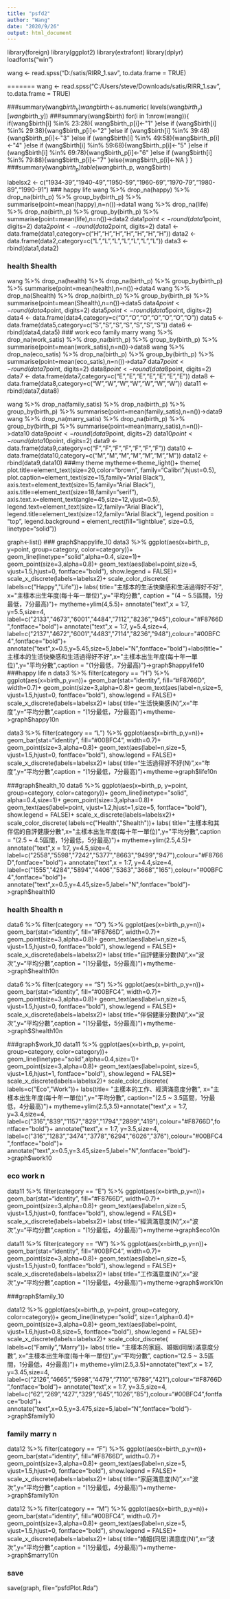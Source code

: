 ```yaml
---
title: "psfd2"
author: "Wang"
date: "2020/9/26"
output: html_document
---
```


library(foreign)
library(ggplot2)
library(extrafont)
library(dplyr)
loadfonts("win")

wang <- read.spss("D:/satis/RIRR_1.sav", to.data.frame = TRUE)

=======
wang <- read.spss("C:/Users/steve/Downloads/satis/RIRR_1.sav", to.data.frame = TRUE)

###summary(wang$birth_y)
wang$birth<-as.numeric(
  levels(wang$birth_y)[wang$birth_y])
###summary(wang$birth)
for(i in 1:nrow(wang)){
  if(wang$birth[i] %in% 23:28){
    wang$birth_p[i]<-"1"
  }else if (wang$birth[i] %in% 29:38){wang$birth_p[i]<-"2"
  }else if (wang$birth[i] %in% 39:48){wang$birth_p[i]<-"3"
  }else if (wang$birth[i] %in% 49:58){wang$birth_p[i]<-"4"
  }else if (wang$birth[i] %in% 59:68){wang$birth_p[i]<-"5"
  }else if (wang$birth[i] %in% 69:78){wang$birth_p[i]<-"6"
  }else if (wang$birth[i] %in% 79:88){wang$birth_p[i]<-"7"
  }else{wang$birth_p[i]<-NA
  }
}
###summary(wang$birth_p)    table(wang$birth_p, wang$birth)

labelsx2 <- c("1934-39","1940-49","1950-59","1960-69","1970-79","1980-89","1990-91")
### happy life
wang %>%
  drop_na(happy) %>% 
  drop_na(birth_p) %>%
  group_by(birth_p) %>%
  summarise(point=mean(happy),n=n())->data1
wang %>%
  drop_na(life) %>% 
  drop_na(birth_p) %>%
  group_by(birth_p) %>%
  summarise(point=mean(life),n=n())->data2
data1$point <- round(data1$point, digits=2)
data2$point <- round(data2$point, digits=2)
data1 <- data.frame(data1,category=c("H","H","H","H","H","H","H"))
data2 <- data.frame(data2,category=c("L","L","L","L","L","L","L"))
data3 <- rbind(data1,data2)

### health Shealth
wang %>%
  drop_na(health) %>% 
  drop_na(birth_p) %>%
  group_by(birth_p) %>%
  summarise(point=mean(health),n=n())->data4
wang %>%
  drop_na(Shealth) %>% 
  drop_na(birth_p) %>%
  group_by(birth_p) %>%
  summarise(point=mean(Shealth),n=n())->data5
data4$point <- round(data4$point, digits=2)
data5$point <- round(data5$point, digits=2)
data4 <- data.frame(data4,category=c("O","O","O","O","O","O","O"))
data5 <- data.frame(data5,category=c("S","S","S","S","S","S","S"))
data6 <- rbind(data4,data5)
### work eco family marry
wang %>%
  drop_na(work_satis) %>% 
  drop_na(birth_p) %>%
  group_by(birth_p) %>%
  summarise(point=mean(work_satis),n=n())->data8
wang %>%
  drop_na(eco_satis) %>% 
  drop_na(birth_p) %>%
  group_by(birth_p) %>%
  summarise(point=mean(eco_satis),n=n())->data7
data7$point <- round(data7$point, digits=2)
data8$point <- round(data8$point, digits=2)
data7 <- data.frame(data7,category=c("E","E","E","E","E","E","E"))
data8 <- data.frame(data8,category=c("W","W","W","W","W","W","W"))
data11 <- rbind(data7,data8)

wang %>%
  drop_na(family_satis) %>% 
  drop_na(birth_p) %>%
  group_by(birth_p) %>%
  summarise(point=mean(family_satis),n=n())->data9
wang %>%
  drop_na(marry_satis) %>% 
  drop_na(birth_p) %>%
  group_by(birth_p) %>%
  summarise(point=mean(marry_satis),n=n())->data10
data9$point <- round(data9$point, digits=2)
data10$point <- round(data10$point, digits=2)
data9 <- data.frame(data9,category=c("F","F","F","F","F","F","F"))
data10 <- data.frame(data10,category=c("M","M","M","M","M","M","M"))
data12 <- rbind(data9,data10)
###my theme
mytheme<-theme_light()+
  theme(
    plot.title=element_text(size=20,color="brown", family="Calibri",hjust=0.5),
    plot.caption=element_text(size=15,family="Arial Black"),
    axis.text=element_text(size=15,family="Arial Black"),
    axis.title=element_text(size=18,family="serif"),
    axis.text.x=element_text(angle=45,size=12,vjust=0.5),
    legend.text=element_text(size=12,family="Arial Black"),
    legend.title=element_text(size=12,family="Arial Black"),
    legend.position = "top",
    legend.background = element_rect(fill="lightblue", 
                                  size=0.5, linetype="solid"))

graph<-list()
### graph$happylife_10
data3 %>%
  ggplot(aes(x=birth_p, y=point, group=category, color=category))+
  geom_line(linetype="solid",alpha=0.4, size=1)+
  geom_point(size=3,alpha=0.8)+
  geom_text(aes(label=point,size=5,
    vjust=1.5,hjust=0,
    fontface="bold"),
    show.legend = FALSE)+
  scale_x_discrete(labels=labelsx2)+
  scale_color_discrete(
  labels=c("Happy","Life"))+
  labs(
    title="主樣本的生活快樂感和生活過得好不好",
    x="主樣本出生年度(每十年一單位)",y="平均分數",
    caption = "(4 ~ 5.5區間，1分最低，7分最高)")+
  mytheme+ylim(4,5.5)+
  annotate("text",x = 1:7, y=5.5,size=4, label=c("2133","4673","6001","4484","7112","8236","945"),colour="#F8766D",fontface="bold")+
annotate("text",x = 1:7, y=5.4,size=4, label=c("2137","4672","6001","4483","7114","8236","948"),colour="#00BFC4",fontface="bold")+
annotate("text",x=0.5,y=5.45,size=5,label="N",fontface="bold")+labs(title="主樣本的生活快樂感和生活過得好不好",x="主樣本出生年度(每十年一單位)",y="平均分數",caption = "(1分最低，7分最高)")->graph$happylife10
###happy life n
data3 %>%
  filter(category == "H") %>%
  ggplot(aes(x=birth_p,y=n))+
  geom_bar(stat="identity", fill="#F8766D", width=0.7)+
  geom_point(size=3,alpha=0.8)+
  geom_text(aes(label=n,size=5,
    vjust=1.5,hjust=0,
    fontface="bold"),
    show.legend = FALSE)+
  scale_x_discrete(labels=labelsx2)+
  labs(
    title="生活快樂感(N)",x="年度",y="平均分數",caption = "(1分最低，7分最高)")+mytheme->graph$happy10n

data3 %>%
  filter(category == "L") %>%
  ggplot(aes(x=birth_p,y=n))+
  geom_bar(stat="identity", fill="#00BFC4", width=0.7)+
  geom_point(size=3,alpha=0.8)+
  geom_text(aes(label=n,size=5,
    vjust=1.5,hjust=0,
    fontface="bold"),
    show.legend = FALSE)+
  scale_x_discrete(labels=labelsx2)+
  labs(
    title="生活過得好不好(N)",x="年度",y="平均分數",caption = "(1分最低，7分最高)")+mytheme->graph$life10n
    
###graph$health_10
data6 %>%
  ggplot(aes(x=birth_p, y=point, group=category, color=category))+
  geom_line(linetype="solid", alpha=0.4,size=1)+
  geom_point(size=3,alpha=0.8)+
  geom_text(aes(label=point,
    vjust=1.2,hjust=1,size=5,
    fontface="bold"),
    show.legend = FALSE)+
  scale_x_discrete(labels=labelsx2)+
  scale_color_discrete(
  labels=c("Health","Shealth"))+
  labs(
    title="主樣本和其伴侶的自評健康分數",x="主樣本出生年度(每十年一單位)",y="平均分數",caption = "(2.5 ~ 4.5區間，1分最低，5分最高)")+
    mytheme+ylim(2.5,4.5)+
    annotate("text",x = 1:7, y=4.5,size=4, label=c("2558","5598","7242","5377","8663","9499","947"),colour="#F8766D",fontface="bold")+
annotate("text",x = 1:7, y=4.4,size=4, label=c("1555","4284","5894","4406","5363","3668","165"),colour="#00BFC4",fontface="bold")+
annotate("text",x=0.5,y=4.45,size=5,label="N",fontface="bold")->graph$health10

### health Shealth n
data6 %>%
  filter(category == "O") %>%
  ggplot(aes(x=birth_p,y=n))+
  geom_bar(stat="identity", fill="#F8766D", width=0.7)+
  geom_point(size=3,alpha=0.8)+
  geom_text(aes(label=n,size=5,
    vjust=1.5,hjust=0,
    fontface="bold"),
    show.legend = FALSE)+
  scale_x_discrete(labels=labelsx2)+
  labs(
    title="自評健康分數(N)",x="波次",y="平均分數",caption = "(1分最低，5分最高)")+mytheme->graph$health10n

data6 %>%
  filter(category == "S") %>%
  ggplot(aes(x=birth_p,y=n))+
  geom_bar(stat="identity", fill="#00BFC4", width=0.7)+
  geom_point(size=3,alpha=0.8)+
  geom_text(aes(label=n,size=5,
    vjust=1.5,hjust=0,
    fontface="bold"),
    show.legend = FALSE)+
  scale_x_discrete(labels=labelsx2)+
  labs(
    title="伴侶健康分數(N)",x="波次",y="平均分數",caption = "(1分最低，5分最高)")+mytheme->graph$Shealth10n

###graph$work_10
data11 %>%
  ggplot(aes(x=birth_p, y=point, group=category, color=category))+
  geom_line(linetype="solid",alpha=0.4,size=1)+
  geom_point(size=3,alpha=0.8)+
  geom_text(aes(label=point,
    size=5,
    vjust=1.6,hjust=1,
    fontface="bold"),
    show.legend = FALSE)+
  scale_x_discrete(labels=labelsx2)+
  scale_color_discrete(
  labels=c("Eco","Work"))+
  labs(title=
    "主樣本的工作、經濟滿意度分數",
      x="主樣本出生年度(每十年一單位)",y="平均分數",
        caption="(2.5 ~ 3.5區間，1分最低，4分最高)")+
   mytheme+ylim(2.5,3.5)+annotate("text",x = 1:7, y=3.4,size=4, label=c("316","839","1157","829","1794","2899","419"),colour="#F8766D",fontface="bold")+
annotate("text",x = 1:7, y=3.5,size=4, label=c("316","1283","3474","3778","6294","6026","376"),colour="#00BFC4",fontface="bold")+
annotate("text",x=0.5,y=3.45,size=5,label="N",fontface="bold")->graph$work10

### eco work n

data11 %>%
  filter(category == "E") %>%
  ggplot(aes(x=birth_p,y=n))+
  geom_bar(stat="identity", fill="#F8766D", width=0.7)+
  geom_point(size=3,alpha=0.8)+
  geom_text(aes(label=n,size=5,
    vjust=1.5,hjust=0,
    fontface="bold"),
    show.legend = FALSE)+
  scale_x_discrete(labels=labelsx2)+
  labs(
    title="經濟滿意度(N)",x="波次",y="平均分數",caption = "(1分最低，4分最高)")+mytheme->graph$eco10n
    
data11 %>%
  filter(category == "W") %>%
  ggplot(aes(x=birth_p,y=n))+
  geom_bar(stat="identity", fill="#00BFC4", width=0.7)+
  geom_point(size=3,alpha=0.8)+
  geom_text(aes(label=n,size=5,
    vjust=1.5,hjust=0,
    fontface="bold"),
    show.legend = FALSE)+
  scale_x_discrete(labels=labelsx2)+
  labs(
    title="工作滿意度(N)",x="波次",y="平均分數",caption = "(1分最低，4分最高)")+mytheme->graph$work10n

###graph$family_10

data12 %>%
  ggplot(aes(x=birth_p, y=point, group=category, color=category))+
  geom_line(linetype="solid", size=1,alpha=0.4)+
  geom_point(size=3,alpha=0.8)+
  geom_text(aes(label=point,
    vjust=1.6,hjust=0.8,size=5,
    fontface="bold"),
    show.legend = FALSE)+
  scale_x_discrete(labels=labelsx2)+
  scale_color_discrete(
  labels=c("Family","Marry"))+
  labs(
  title=
    "主樣本的家庭、婚姻(同居)滿意度分數",
      x="主樣本出生年度(每十年一單位)",y="平均分數",
        caption="(2.5 ~ 3.5區間，1分最低，4分最高)")+
  mytheme+ylim(2.5,3.5)+annotate("text",x = 1:7, y=3.45,size=4, label=c("2126","4665","5998","4479","7110","6789","421"),colour="#F8766D",fontface="bold")+
annotate("text",x = 1:7, y=3.5,size=4, label=c("62","269","427","329","645","1026","85"),colour="#00BFC4",fontface="bold")+
annotate("text",x=0.5,y=3.475,size=5,label="N",fontface="bold")->graph$family10

### family marry n

data12 %>%
  filter(category == "F") %>%
  ggplot(aes(x=birth_p,y=n))+
  geom_bar(stat="identity", fill="#F8766D", width=0.7)+
  geom_point(size=3,alpha=0.8)+
  geom_text(aes(label=n,size=5,
    vjust=1.5,hjust=0,
    fontface="bold"),
    show.legend = FALSE)+
  scale_x_discrete(labels=labelsx2)+
  labs(
    title="家庭滿意度(N)",x="波次",y="平均分數",caption = "(1分最低，4分最高)")+mytheme->graph$family10n

data12 %>%
  filter(category == "M") %>%
  ggplot(aes(x=birth_p,y=n))+
  geom_bar(stat="identity", fill="#00BFC4", width=0.7)+
  geom_point(size=3,alpha=0.8)+
  geom_text(aes(label=n,size=5,
    vjust=1.5,hjust=0,
    fontface="bold"),
    show.legend = FALSE)+
  scale_x_discrete(labels=labelsx2)+
  labs(
    title="婚姻(同居)滿意度(N)",x="波次",y="平均分數",caption = "(1分最低，4分最高)")+mytheme->graph$marry10n
    
### save

save(graph, file="psfdPlot.Rda")